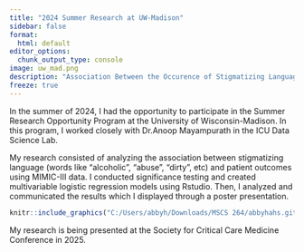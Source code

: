 ```yaml
---
title: "2024 Summer Research at UW-Madison"
sidebar: false
format:
  html: default
editor_options: 
  chunk_output_type: console
image: uw_mad.png
description: "Association Between the Occurence of Stigmatizing Language within Clinical Notes and Outcomes Among Patients with Sepsis"
freeze: true
---
```


In the summer of 2024, I had the opportunity to participate in the Summer Research Opportunity Program at the University of Wisconsin-Madison. In this program, I worked closely with Dr.Anoop Mayampurath in the ICU Data Science Lab.

My research consisted of analyzing the association between stigmatizing language (words like "alcoholic", "abuse", "dirty", etc) and patient outcomes using MIMIC-III data. I conducted significance testing and created multivariable logistic regression models using Rstudio. Then, I analyzed and communicated the results which I displayed through a poster presentation. 

```r
knitr::include_graphics("C:/Users/abbyh/Downloads/MSCS 264/abbyhahs.github.io/stig_Poster.jpg")
```

My research is being presented at the Society for Critical Care Medicine Conference in 2025.
